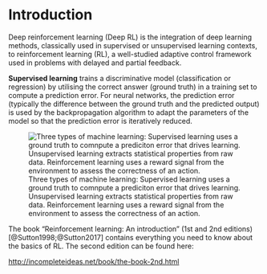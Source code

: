 # Introduction {-}

Deep reinforcement learning (Deep RL) is the integration of deep learning methods, classically used in supervised or unsupervised learning contexts, to reinforcement learning (RL), a well-studied adaptive control framework used in problems with delayed and partial feedback.

**Supervised learning** trains a discriminative model (classification or regression) by utilising the correct answer (ground truth) in a training set to compute a prediction error. For neural networks, the prediction error (typically the difference between the ground truth and the predicted output) is used by the backpropagation algorithm to adapt the parameters of the model so that the prediction error is iteratively reduced. 

![Three types of machine learning: Supervised learning uses a ground truth to comnpute a prediciton error that drives learning. Unsupervised learning extracts statistical properties from raw data. Reinforcement learning uses a reward signal from the environment to assess the correctness of an action.](img/slulrl.png)




::: {.callout-tip title="Sutton and Barto. Reinforcement learning: An introduction"}

The book "Reinforcement learning: An introduction"  (1st and 2nd editions) [@Sutton1998;@Sutton2017] contains everything you need to know about the basics of RL. The second edition can be found here:

<http://incompleteideas.net/book/the-book-2nd.html>

:::